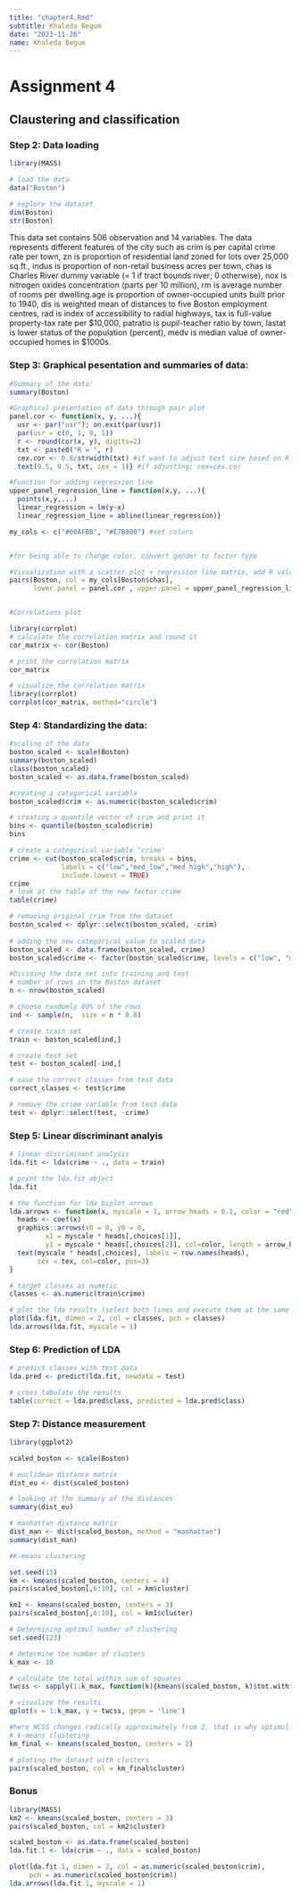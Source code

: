```yaml
---
title: "chapter4.Rmd"
subtitle: Khaleda Begum
date: "2023-11-26"
name: Khaleda Begum
---
```


# Assignment 4
## Claustering and classification
### Step 2: Data loading

```r

library(MASS)

# load the data
data("Boston")

# explore the dataset
dim(Boston)
str(Boston)

```

This data set contains 506 observation and 14 variables. The data represents different features of the city such as crim is per capital crime rate per town, zn is proportion of residential land zoned for lots over 25,000 sq.ft., indus is proportion of non-retail business acres per town, chas is Charles River dummy variable (= 1 if tract bounds river; 0 otherwise), nox is nitrogen oxides concentration (parts per 10 million), rm is average number of rooms per dwelling.age is proportion of owner-occupied units built prior to 1940, dis is weighted mean of distances to five Boston employment centres, rad is index of accessibility to radial highways, tax is full-value property-tax rate per $10,000, patratio is pupil-teacher ratio by town, lastat is lower status of the population (percent), medv is median value of owner-occupied homes in $1000s.

### Step 3: Graphical pesentation and summaries of data:
```r
#Summary of the data:
summary(Boston)

#Graphical presentation of data through pair plot
panel.cor <- function(x, y, ...){
  usr <- par("usr"); on.exit(par(usr))
  par(usr = c(0, 1, 0, 1))
  r <- round(cor(x, y), digits=2)
  txt <- paste0("R = ", r)
  cex.cor <- 0.8/strwidth(txt) #if want to adjust text size based on R value
  text(0.5, 0.5, txt, cex = 1)} #if adjusting; cex=cex.cor

#Function for adding regression line
upper_panel_regression_line = function(x,y, ...){
  points(x,y,...)
  linear_regression = lm(y~x)
  linear_regression_line = abline(linear_regression)}

my_cols <- c("#00AFBB", "#E7B800") #set colors


#for being able to change color, convert gender to factor type

#Visualization with a scatter plot + regression line matrix, add R values to the lower side of the matrix.
pairs(Boston, col = my_cols[Boston$chas],
      lower.panel = panel.cor , upper.panel = upper_panel_regression_line)


#Correlations plot

library(corrplot)
# calculate the correlation matrix and round it
cor_matrix <- cor(Boston)

# print the correlation matrix
cor_matrix

# visualize the correlation matrix
library(corrplot)
corrplot(cor_matrix, method="circle")

```
### Step 4: Standardizing the data:
```r
#scaling of the data
boston_scaled <- scale(Boston)
summary(boston_scaled)
class(boston_scaled)
boston_scaled <- as.data.frame(boston_scaled)

#creating a categorical variable
boston_scaled$crim <- as.numeric(boston_scaled$crim)

# creating a quantile vector of crim and print it
bins <- quantile(boston_scaled$crim)
bins

# create a categorical variable 'crime'
crime <- cut(boston_scaled$crim, breaks = bins, 
             labels = c("low","med_low","med_high","high"),
             include.lowest = TRUE)
crime
# look at the table of the new factor crime
table(crime)

# removing original crim from the dataset
boston_scaled <- dplyr::select(boston_scaled, -crim)
  
# adding the new categorical value to scaled data
boston_scaled <- data.frame(boston_scaled, crime)
boston_scaled$crime <- factor(boston_scaled$crime, levels = c("low", "med_low", "med_high", "high"))

#Dividing the data set into training and test
# number of rows in the Boston dataset 
n <- nrow(boston_scaled)

# choose randomly 80% of the rows
ind <- sample(n,  size = n * 0.8)

# create train set
train <- boston_scaled[ind,]

# create test set 
test <- boston_scaled[-ind,]

# save the correct classes from test data
correct_classes <- test$crime

# remove the crime variable from test data
test <- dplyr::select(test, -crime)

```

### Step 5: Linear discriminant analyis

```r

# linear discriminant analysis
lda.fit <- lda(crime ~ ., data = train)

# print the lda.fit object
lda.fit

# the function for lda biplot arrows
lda.arrows <- function(x, myscale = 1, arrow_heads = 0.1, color = "red", tex = 0.75, choices = c(1,2)){
  heads <- coef(x)
  graphics::arrows(x0 = 0, y0 = 0, 
         x1 = myscale * heads[,choices[1]], 
         y1 = myscale * heads[,choices[2]], col=color, length = arrow_heads)
  text(myscale * heads[,choices], labels = row.names(heads), 
       cex = tex, col=color, pos=3)
}

# target classes as numeric
classes <- as.numeric(train$crime)

# plot the lda results (select both lines and execute them at the same time!)
plot(lda.fit, dimen = 2, col = classes, pch = classes)
lda.arrows(lda.fit, myscale = 1)

```

### Step 6: Prediction of LDA
```r
# predict classes with test data
lda.pred <- predict(lda.fit, newdata = test)

# cross tabulate the results
table(correct = lda.pred$class, predicted = lda.pred$class)

```


### Step 7: Distance measurement

```r
library(ggplot2)

scaled_boston <- scale(Boston)

# euclidean distance matrix
dist_eu <- dist(scaled_boston)

# looking at the summary of the distances
summary(dist_eu)

# manhattan distance matrix
dist_man <- dist(scaled_boston, method = "manhattan")
summary(dist_man)

#K-means clustering

set.seed(13)
km <- kmeans(scaled_boston, centers = 4)
pairs(scaled_boston[,6:10], col = km$cluster)

km1 <- kmeans(scaled_boston, centers = 3)
pairs(scaled_boston[,6:10], col = km1$cluster)

# Determining optimul number of clustering
set.seed(123)

# determine the number of clusters
k_max <- 10

# calculate the total within sum of squares
twcss <- sapply(1:k_max, function(k){kmeans(scaled_boston, k)$tot.withinss})

# visualize the results
qplot(x = 1:k_max, y = twcss, geom = 'line')

#here WCSS changes radically approximately from 2, that is why optimul cluster seems to be 2 
# k-means clustering
km_final <- kmeans(scaled_boston, centers = 2)

# ploting the dataset with clusters
pairs(scaled_boston, col = km_final$cluster)

```

### Bonus
```r
library(MASS)
km2 <- kmeans(scaled_boston, centers = 3)
pairs(scaled_boston, col = km2$cluster)

scaled_boston <- as.data.frame(scaled_boston)
lda.fit.1 <- lda(crim ~ ., data = scaled_boston)

plot(lda.fit.1, dimen = 2, col = as.numeric(scaled_boston$crim), 
     pch = as.numeric(scaled_boston$crim))
lda.arrows(lda.fit.1, myscale = 1)

```



